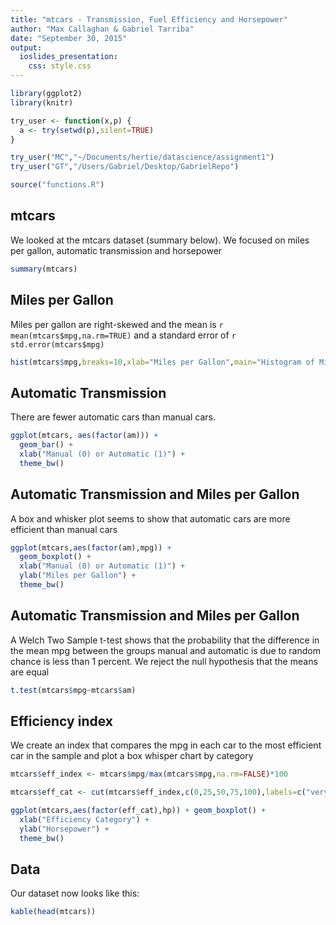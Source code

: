 ```yaml
---
title: "mtcars - Transmission, Fuel Efficiency and Horsepower"
author: "Max Callaghan & Gabriel Tarriba"
date: "September 30, 2015"
output: 
  ioslides_presentation:
    css: style.css
---
```


```r

library(ggplot2)
library(knitr)

try_user <- function(x,p) {
  a <- try(setwd(p),silent=TRUE)
}

try_user("MC","~/Documents/hertie/datascience/assignment1")
try_user("GT","/Users/Gabriel/Desktop/GabrielRepo")

source("functions.R")

```


## mtcars

We looked at the mtcars dataset (summary below). We focused on miles per gallon, automatic transmission and horsepower 

```r
summary(mtcars)
```


## Miles per Gallon

Miles per gallon are right-skewed and the mean is `r mean(mtcars$mpg,na.rm=TRUE)` and a standard error of `r std.error(mtcars$mpg)`

```r

hist(mtcars$mpg,breaks=10,xlab="Miles per Gallon",main="Histogram of Miles per Gallon")

```


## Automatic Transmission

There are fewer automatic cars than manual cars.

```r

ggplot(mtcars, aes(factor(am))) + 
  geom_bar() + 
  xlab("Manual (0) or Automatic (1)") + 
  theme_bw()

```

## Automatic Transmission and Miles per Gallon

A box and whisker plot seems to show that automatic cars are more efficient than manual cars

```r

ggplot(mtcars,aes(factor(am),mpg)) + 
  geom_boxplot() + 
  xlab("Manual (0) or Automatic (1)") + 
  ylab("Miles per Gallon") + 
  theme_bw()

```

## Automatic Transmission and Miles per Gallon

A Welch Two Sample t-test shows that the probability that the difference in the mean mpg between the groups manual and automatic is due to random chance is less than 1 percent. We reject the null hypothesis that the means are equal

```r

t.test(mtcars$mpg~mtcars$am)

```

## Efficiency index

We create an index that compares the mpg in each car to the most efficient car in the sample and plot a box whisper chart by category

```r

mtcars$eff_index <- mtcars$mpg/max(mtcars$mpg,na.rm=FALSE)*100

mtcars$eff_cat <- cut(mtcars$eff_index,c(0,25,50,75,100),labels=c("very low","low","high","very high"))

ggplot(mtcars,aes(factor(eff_cat),hp)) + geom_boxplot() +
  xlab("Efficiency Category") + 
  ylab("Horsepower") + 
  theme_bw()

```

## Data
Our dataset now looks like this:

```r

kable(head(mtcars))

```

